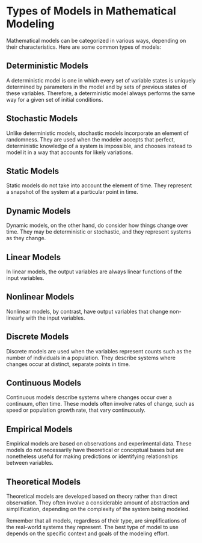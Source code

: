# Types of Models in Mathematical Modeling

Mathematical models can be categorized in various ways, depending on their characteristics. Here are some common types of models:

## Deterministic Models

A deterministic model is one in which every set of variable states is uniquely determined by parameters in the model and by sets of previous states of these variables. Therefore, a deterministic model always performs the same way for a given set of initial conditions.

## Stochastic Models

Unlike deterministic models, stochastic models incorporate an element of randomness. They are used when the modeler accepts that perfect, deterministic knowledge of a system is impossible, and chooses instead to model it in a way that accounts for likely variations.

## Static Models

Static models do not take into account the element of time. They represent a snapshot of the system at a particular point in time.

## Dynamic Models

Dynamic models, on the other hand, do consider how things change over time. They may be deterministic or stochastic, and they represent systems as they change.

## Linear Models

In linear models, the output variables are always linear functions of the input variables.

## Nonlinear Models

Nonlinear models, by contrast, have output variables that change non-linearly with the input variables.

## Discrete Models

Discrete models are used when the variables represent counts such as the number of individuals in a population. They describe systems where changes occur at distinct, separate points in time.

## Continuous Models

Continuous models describe systems where changes occur over a continuum, often time. These models often involve rates of change, such as speed or population growth rate, that vary continuously.

## Empirical Models

Empirical models are based on observations and experimental data. These models do not necessarily have theoretical or conceptual bases but are nonetheless useful for making predictions or identifying relationships between variables.

## Theoretical Models

Theoretical models are developed based on theory rather than direct observation. They often involve a considerable amount of abstraction and simplification, depending on the complexity of the system being modeled.

Remember that all models, regardless of their type, are simplifications of the real-world systems they represent. The best type of model to use depends on the specific context and goals of the modeling effort.
